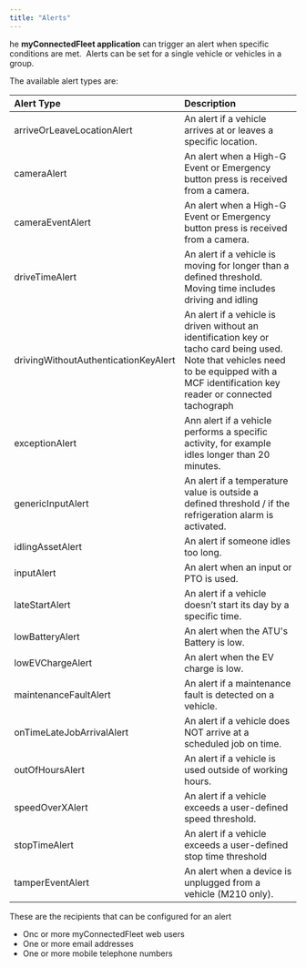 ```yaml
---
title: "Alerts"
---
```


he **myConnectedFleet application** can trigger an alert when specific conditions are met.  Alerts can be set for a single vehicle or vehicles in a group.

The available alert types are:

| **Alert Type**                       | **Description**                                                                                                                                                                             |
| :----------------------------------- | :------------------------------------------------------------------------------------------------------------------------------------------------------------------------------------------ |
| arriveOrLeaveLocationAlert           | An alert if a vehicle arrives at or leaves a specific location.                                                                                                                             |
| cameraAlert                          | An alert when a High-G Event or Emergency button press is received from a camera.                                                                                                           |
| cameraEventAlert                     | An alert when a High-G Event or Emergency button press is received from a camera.                                                                                                           |
| driveTimeAlert                       | An alert if a vehicle is moving for longer than a defined threshold. Moving time includes driving and idling                                                                                |
| drivingWithoutAuthenticationKeyAlert | An alert if a vehicle is driven without an identification key or tacho card being used. Note that vehicles need to be equipped with a MCF identification key reader or connected tachograph |
| exceptionAlert                       | Ann alert if a vehicle performs a specific activity, for example idles longer than 20 minutes.                                                                                              |
| genericInputAlert                    | An alert if a temperature value is outside a defined threshold / if the refrigeration alarm is activated.                                                                                   |
| idlingAssetAlert                     | An alert if someone idles too long.                                                                                                                                                         |
| inputAlert                           | An alert when an input or PTO is used.                                                                                                                                                      |
| lateStartAlert                       | An alert if a vehicle doesn’t start its day by a specific time.                                                                                                                             |
| lowBatteryAlert                      | An alert when the ATU's Battery is low.                                                                                                                                                     |
| lowEVChargeAlert                     | An alert when the EV charge is low.                                                                                                                                                         |
| maintenanceFaultAlert                | An alert if a maintenance fault is detected on a vehicle.                                                                                                                                   |
| onTimeLateJobArrivalAlert            | An alert if a vehicle does NOT arrive at a scheduled job on time.                                                                                                                           |
| outOfHoursAlert                      | An alert if a vehicle is used outside of working hours.                                                                                                                                     |
| speedOverXAlert                      | An alert if a vehicle exceeds a user-defined speed threshold.                                                                                                                               |
| stopTimeAlert                        | An alert if a vehicle exceeds a user-defined stop time threshold                                                                                                                            |
| tamperEventAlert                     | An alert when a device is unplugged from a vehicle (M210 only).                                                                                                                             |

These are the recipients that can be configured for an alert

- Onc or more myConnectedFleet web users
- One or more email addresses
- One or more mobile telephone numbers